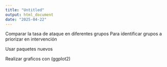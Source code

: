 ```yaml
---
title: "Untitled"
output: html_document
date: "2025-04-22"
---
```


Comparar la tasa de ataque en diferentes grupos
Para identificar grupos a priorizar en intervención

Usar paquetes nuevos

Realizar graficos con (ggplot2)